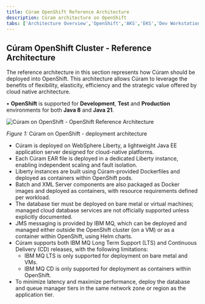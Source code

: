 ```yaml
---
title: Cúram OpenShift Reference Architecture
description: Cúram architecture on OpenShift
tabs: ['Architecture Overview','OpenShift','AKS','EKS','Dev Workstation','Static Content']
---
```


## Cúram OpenShift Cluster - Reference Architecture

The reference architecture in this section represents how Cúram should be deployed into OpenShift.
This architecture allows Cúram to leverage the benefits of flexibility, elasticity, efficiency and the strategic value offered by cloud native architecture.

<InlineNotification kind="info">
  <div style={{ fontSize: "0.8em" }}>
    <div style={{ margin: "0.8em 0" }}>
      • <strong>OpenShift</strong> is supported for <strong>Development</strong>, <strong>Test</strong> and <strong>Production</strong> environments for both <strong>Java 8</strong> and <strong>Java 21</strong>.
    </div>
  </div>
</InlineNotification>

![Cúram on OpenShift - OpenShift Reference Architecture](../../../images/curam-reference-arch-openshift.png)
<Caption>

*Figure 1:* Cúram on OpenShift - deployment architecture

</Caption>

- Cúram is deployed on WebSphere Liberty, a lightweight Java EE application server designed for cloud-native platforms.
- Each Cúram EAR file is deployed in a dedicated Liberty instance, enabling independent scaling and fault isolation.
- Liberty instances are built using Cúram-provided Dockerfiles and deployed as containers within OpenShift pods.
- Batch and XML Server components are also packaged as Docker images and deployed as containers, with resource requirements defined per workload.
- The database tier must be deployed on bare metal or virtual machines; managed cloud database services are not officially supported unless explicitly documented.
- JMS messaging is provided by IBM MQ, which can be deployed and managed either outside the OpenShift cluster (on a VM) or as a container within OpenShift, using Helm charts.
- Cúram supports both IBM MQ Long Term Support (LTS) and Continuous Delivery (CD) releases, with the following limitations:
  - IBM MQ LTS is only supported for deployment on bare metal and VMs.
  - IBM MQ CD is only supported for deployment as containers within OpenShift.
- To minimize latency and maximize performance, deploy the database and queue manager tiers in the same network zone or region as the application tier.
